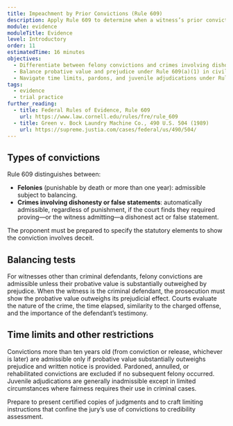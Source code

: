 ```yaml
---
title: Impeachment by Prior Convictions (Rule 609)
description: Apply Rule 609 to determine when a witness’s prior convictions may be used for impeachment.
module: evidence
moduleTitle: Evidence
level: Introductory
order: 11
estimatedTime: 16 minutes
objectives:
  - Differentiate between felony convictions and crimes involving dishonest acts or false statements.
  - Balance probative value and prejudice under Rule 609(a)(1) in civil and criminal cases.
  - Navigate time limits, pardons, and juvenile adjudications under Rule 609(b)-(d).
tags:
  - evidence
  - trial practice
further_reading:
  - title: Federal Rules of Evidence, Rule 609
    url: https://www.law.cornell.edu/rules/fre/rule_609
  - title: Green v. Bock Laundry Machine Co., 490 U.S. 504 (1989)
    url: https://supreme.justia.com/cases/federal/us/490/504/
---
```

## Types of convictions

Rule 609 distinguishes between:

- **Felonies** (punishable by death or more than one year): admissible subject to balancing.
- **Crimes involving dishonesty or false statements**: automatically admissible, regardless of punishment, if the court finds they
  required proving—or the witness admitting—a dishonest act or false statement.

The proponent must be prepared to specify the statutory elements to show the conviction involves deceit.

## Balancing tests

For witnesses other than criminal defendants, felony convictions are admissible unless their probative value is substantially
outweighed by prejudice. When the witness is the criminal defendant, the prosecution must show the probative value outweighs its
prejudicial effect. Courts evaluate the nature of the crime, the time elapsed, similarity to the charged offense, and the
importance of the defendant’s testimony.

## Time limits and other restrictions

Convictions more than ten years old (from conviction or release, whichever is later) are admissible only if probative value
substantially outweighs prejudice and written notice is provided. Pardoned, annulled, or rehabilitated convictions are excluded if
no subsequent felony occurred. Juvenile adjudications are generally inadmissible except in limited circumstances where fairness
requires their use in criminal cases.

Prepare to present certified copies of judgments and to craft limiting instructions that confine the jury’s use of convictions to
credibility assessment.
